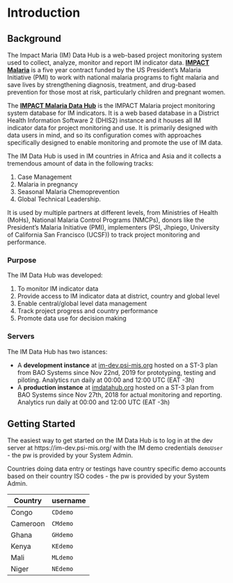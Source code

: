 # Introduction {#intro}

## Background

The Impact Maria (IM) Data Hub is a web-based project monitoring system used to collect, analyze, monitor and report IM indicator data. [__IMPACT Malaria__](https://imdpactmalaria.org) is a five year contract funded by the US President’s Malaria Initiative (PMI) to work with national malaria programs to fight malaria and save lives by strengthening diagnosis, treatment, and drug-based prevention for those most at risk, particularly children and pregnant women.

The [__IMPACT Malaria Data Hub__](https://imdatahub.org) is the IMPACT Malaria project monitoring system database for IM indicators. It is a web based database in a District Health Information Software 2 (DHIS2) instance and it houses all IM indicator data for project monitoring and use. It is primarily designed with data users in mind, and so its configuration comes with approaches specifically designed to enable monitoring and promote the use of IM data.

The IM Data Hub is used in IM countries in Africa and Asia and it collects a tremendous amount of data in the following tracks:

1.  Case Management
2.  Malaria in pregnancy 
3.  Seasonal Malaria Chemoprevention
4.  Global Technical Leadership.

It is used by multiple partners at different levels, from Ministries of Health (MoHs), National Malaria Control Programs (NMCPs), donors like the President's Malaria Initiative (PMI), implementers (PSI, Jhpiego, University of California San Francisco (UCSF)) to track project monitoring and performance.

### Purpose
The IM Data Hub was developed:

1. To monitor IM indicator data
2. Provide access to IM indicator data at district, country and global level
3. Enable central/global level data management
4. Track project progress and country performance 
5. Promote data use for decision making

### Servers
The IM Data Hub has two istances:

- A __development instance__ at [im-dev.psi-mis.org](https://im-dev.psi-mis.org) hosted on a ST-3 plan from BAO Systems since Nov 22nd, 2019 for prototyping, testing and piloting. Analytics run daily at 00:00 and 12:00 UTC (EAT -3h)
- A __production instance__ at [imdatahub.org](https://imdatahub.org) hosted on a ST-3 plan from BAO Systems since Nov 27th, 2018 for actual monitoring and reporting. Analytics run daily at 00:00 and 12:00 UTC (EAT -3h)

## Getting Started

The easiest way to get started on the IM Data Hub is to log in at the dev server at https://im-dev.psi-mis.org/ with the IM demo credentials `demoUser` - the pw is provided by your System Admin. 

Countries doing data entry or testings have country specific demo accounts based on their country ISO codes - the pw is provided by your System Admin. 

Country |username
--------|:-----------------------------
Congo   |`CDdemo`
Cameroon|`CMdemo`
Ghana | `GHdemo`
Kenya |`KEdemo`
Mali  |`MLdemo`
Niger |`NEdemo`
